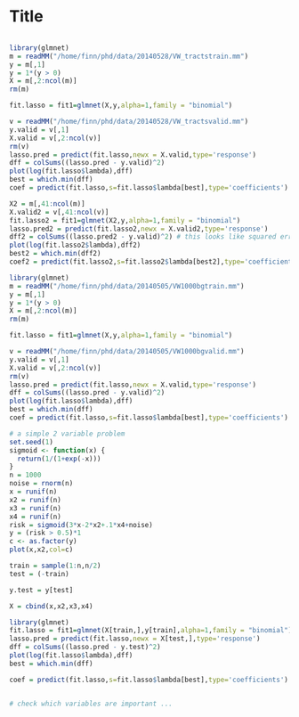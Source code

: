 Title
========================================================
```r


```


```r

library(glmnet)
m = readMM("/home/finn/phd/data/20140528/VW_tractstrain.mm")
y = m[,1]
y = 1*(y > 0)
X = m[,2:ncol(m)]
rm(m)

fit.lasso = fit1=glmnet(X,y,alpha=1,family = "binomial")

v = readMM("/home/finn/phd/data/20140528/VW_tractsvalid.mm")
y.valid = v[,1]
X.valid = v[,2:ncol(v)]
rm(v)
lasso.pred = predict(fit.lasso,newx = X.valid,type='response')
dff = colSums((lasso.pred - y.valid)^2)
plot(log(fit.lasso$lambda),dff)
best = which.min(dff)
coef = predict(fit.lasso,s=fit.lasso$lambda[best],type='coefficients')

X2 = m[,41:ncol(m)]
X.valid2 = v[,41:ncol(v)]
fit.lasso2 = fit1=glmnet(X2,y,alpha=1,family = "binomial")
lasso.pred2 = predict(fit.lasso2,newx = X.valid2,type='response')
dff2 = colSums((lasso.pred2 - y.valid)^2) # this looks like squared error and is not what I want to do...
plot(log(fit.lasso2$lambda),dff2)
best2 = which.min(dff2)
coef2 = predict(fit.lasso2,s=fit.lasso2$lambda[best2],type='coefficients')
```






```r
library(glmnet)
m = readMM("/home/finn/phd/data/20140505/VW1000bgtrain.mm")
y = m[,1]
y = 1*(y > 0)
X = m[,2:ncol(m)]
rm(m)

fit.lasso = fit1=glmnet(X,y,alpha=1,family = "binomial")


```


```r
v = readMM("/home/finn/phd/data/20140505/VW1000bgvalid.mm")
y.valid = v[,1]
X.valid = v[,2:ncol(v)]
rm(v)
lasso.pred = predict(fit.lasso,newx = X.valid,type='response')
dff = colSums((lasso.pred - y.valid)^2)
plot(log(fit.lasso$lambda),dff)
best = which.min(dff)
coef = predict(fit.lasso,s=fit.lasso$lambda[best],type='coefficients')
```


```r
# a simple 2 variable problem
set.seed(1)
sigmoid <- function(x) {
  return(1/(1+exp(-x)))
}
n = 1000
noise = rnorm(n)
x = runif(n)
x2 = runif(n)
x3 = runif(n)
x4 = runif(n)
risk = sigmoid(3*x-2*x2+.1*x4+noise)
y = (risk > 0.5)*1
c <- as.factor(y)
plot(x,x2,col=c)

train = sample(1:n,n/2)
test = (-train)

y.test = y[test]

X = cbind(x,x2,x3,x4)

library(glmnet)
fit.lasso = fit1=glmnet(X[train,],y[train],alpha=1,family = "binomial")
lasso.pred = predict(fit.lasso,newx = X[test,],type='response')
dff = colSums((lasso.pred - y.test)^2)
plot(log(fit.lasso$lambda),dff)
best = which.min(dff)

coef = predict(fit.lasso,s=fit.lasso$lambda[best],type='coefficients')


# check which variables are important ...
```
